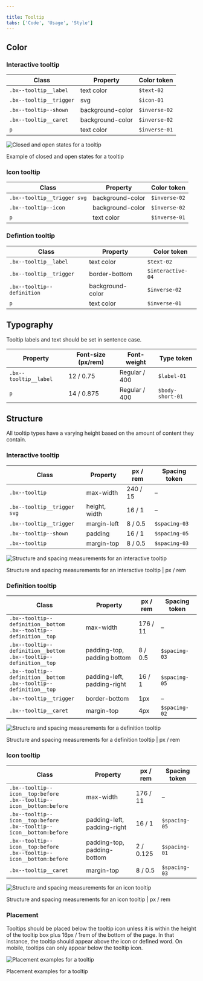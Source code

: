 ```yaml
---

title: Tooltip
tabs: ['Code', 'Usage', 'Style']
---
```


## Color

### Interactive tooltip

| Class                                                    | Property         | Color token   |
| -------------------------------------------------------- | ---------------- | ------------- |
| `.bx--tooltip__label`                                    | text color       | `$text-02`    |
| `.bx--tooltip__trigger`                                  | svg              | `$icon-01`    |
| `.bx--tooltip--shown`                                    | background-color | `$inverse-02` |
| `.bx--tooltip__caret`                                    | background-color | `$inverse-02` |
| `p`                                                      | text color       | `$inverse-01` |

![Closed and open states for a tooltip](images/tooltip-style-1.png)

<Caption>
    Example of closed and open states for a tooltip
</Caption>

### Icon tooltip

| Class                                                    | Property         | Color token   |
| -------------------------------------------------------- | ---------------- | ------------- |
| `.bx--tooltip__trigger svg`                              | background-color | `$inverse-02` |
| `.bx--tooltip--icon`                                     | background-color | `$inverse-02` |
| `p`                                                      | text color       | `$inverse-01` |

### Defintion tooltip

| Class                                                    | Property         | Color token       |
| -------------------------------------------------------- | ---------------- | ----------------- |
| `.bx--tooltip__label`                                    | text color       | `$text-02`        |
| `.bx--tooltip__trigger`                                  | border-bottom    | `$interactive-04` |
| `.bx--tooltip--definition`                               | background-color | `$inverse-02`     |
| `p`                                                      | text color       | `$inverse-01`     |

## Typography

Tooltip labels and text should be set in sentence case.

| Property                   | Font-size (px/rem) | Font-weight     | Type token         |
| -------------------------- | ------------------ | --------------- | ------------------ |
| `.bx--tooltip__label`      | 12 / 0.75          | Regular / 400   | `$label-01`        |
| `p`                        | 14 / 0.875         | Regular / 400   | `$body-short-01`   |

## Structure

All tooltip types have a varying height based on the amount of content they contain.

### Interactive tooltip

| Class                       | Property      | px / rem | Spacing token |
| --------------------------- | ------------- | -------- | ------------- |
| `.bx--tooltip`              | max-width     | 240 / 15 | –             |
| `.bx--tooltip__trigger svg` | height, width | 16 / 1   | –             |
| `.bx--tooltip__trigger`     | margin-left   | 8 / 0.5  | `$spacing-03` |
| `.bx--tooltip--shown`       | padding       | 16 / 1   | `$spacing-05` |
| `.bx--tooltip`              | margin-top    | 8 / 0.5  | `$spacing-03` |

![Structure and spacing measurements for an interactive tooltip](images/tooltip-style-2.png)

<Caption>
    Structure and spacing measurements for an interactive tooltip | px / rem
</Caption>

### Definition tooltip

| Class                                                                    | Property                    | px / rem  | Spacing token |
| ------------------------------------------------------------------------ | --------------------------- | --------- | ------------- |
| `.bx--tooltip--definition__bottom` <br/> `.bx--tooltip--definition__top` | max-width                   | 176 / 11  | –             |
| `.bx--tooltip--definition__bottom` <br/> `.bx--tooltip--definition__top` | padding-top, padding bottom | 8 / 0.5   | `$spacing-03`   |
| `.bx--tooltip--definition__bottom` <br/> `.bx--tooltip--definition__top` | padding-left, padding-right | 16 / 1    | `$spacing-05`   |
| `.bx--tooltip__trigger`                                                  | border-bottom               | 1px       | –             |
| `.bx--tooltip__caret`                                                    | margin-top                  | 4px       | `$spacing-02` |

![Structure and spacing measurements for a definition tooltip](images/tooltip-style-3.png)

<Caption>
    Structure and spacing measurements for a definition tooltip | px / rem
</Caption>

### Icon tooltip

| Class                                                                      | Property                    | px / rem  | Spacing token |
| -------------------------------------------------------------------------- | --------------------------- | --------- | ------------- |
| `.bx--tooltip--icon__top:before` <br/> `.bx--tooltip--icon__bottom:before` | max-width                   | 176 / 11  | –             |
| `.bx--tooltip--icon__top:before` <br/> `.bx--tooltip--icon__bottom:before` | padding-left, padding-right | 16 / 1    | `$spacing-05` |
| `.bx--tooltip--icon__top:before` <br/> `.bx--tooltip--icon__bottom:before` | padding-top, padding-bottom | 2 / 0.125 | `$spacing-01` |
| `.bx--tooltip__caret`                                                      | margin-top                  | 8 / 0.5   | `$spacing-03` |

![Structure and spacing measurements for an icon tooltip](images/tooltip-style-4.png)

<Caption>
    Structure and spacing measurements for an icon tooltip | px / rem
</Caption>

### Placement

Tooltips should be placed below the tooltip icon unless it is within the height of the tooltip box plus 16px / 1rem of the bottom of the page. In that instance, the tooltip should appear above the icon or defined word. On mobile, tooltips can only appear below the tooltip icon.

![Placement examples for a tooltip](images/tooltip-style-5.png)

<Caption>
    Placement examples for a tooltip
</Caption>